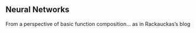 ## Neural Networks {#sec-neural-networks}

From a perspective of basic function composition... as in Rackauckas's blog
